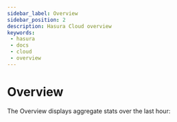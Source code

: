 ```yaml
---
sidebar_label: Overview
sidebar_position: 2
description: Hasura Cloud overview
keywords:
 - hasura
 - docs
 - cloud
 - overview
---
```



# Overview

The Overview displays aggregate stats over the last hour:

<Thumbnail
  src="/img/graphql/cloud/metrics/monitoring-tab-overview.png"
  alt="Hasura cloud stats monitoring"
/>
